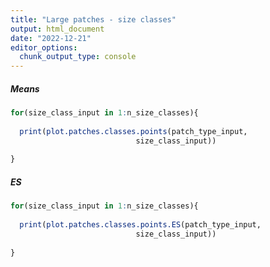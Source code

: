 ```yaml
---
title: "Large patches - size classes"
output: html_document
date: "2022-12-21"
editor_options: 
  chunk_output_type: console
---
```


##### Means

```r
for(size_class_input in 1:n_size_classes){
  
  print(plot.patches.classes.points(patch_type_input,
                            size_class_input))
  
}
```

##### ES

```r
for(size_class_input in 1:n_size_classes){
  
  print(plot.patches.classes.points.ES(patch_type_input,
                            size_class_input))
  
}
```